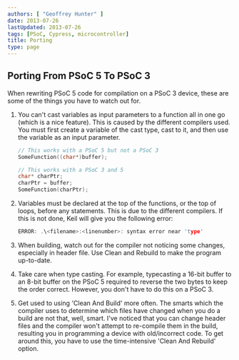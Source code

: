 ```yaml
---
authors: [ "Geoffrey Hunter" ]
date: 2013-07-26
lastUpdated: 2013-07-26
tags: [PSoC, Cypress, microcontroller]
title: Porting
type: page
---
```


## Porting From PSoC 5 To PSoC 3

When rewriting PSoC 5 code for compilation on a PSoC 3 device, these are some of the things you have to watch out for.

1. You can't cast variables as input parameters to a function all in one go (which is a nice feature). This is caused by the different compilers used. You must first create a variable of the cast type, cast to it, and then use the variable as an input parameter.

    ```c
    // This works with a PSoC 5 but not a PSoC 3
    SomeFunction((char*)buffer);

    // This works with a PSoC 3 and 5
    char* charPtr;
    charPtr = buffer;
    SomeFunction(charPtr);
    ```

2. Variables must be declared at the top of the functions, or the top of loops, before any statements. This is due to the different compilers. If this is not done, Keil will give you the following error:
    
    ```c
    ERROR: .\<filename>:<linenumber>: syntax error near 'type'
    ```

3. When building, watch out for the compiler not noticing some changes, especially in header file. Use Clean and Rebuild to make the program up-to-date.
4. Take care when type casting. For example, typecasting a 16-bit buffer to an 8-bit buffer on the PSoC 5 required to reverse the two bytes to keep the order correct. However, you don't have to do this on a PSoC 3.
5. Get used to using 'Clean And Build' more often. The smarts which the compiler uses to determine which files have changed when you do a build are not that, well, smart. I've noticed that you can change header files and the compiler won't attempt to re-compile them in the build, resulting you in programming a device with old/incorrect code. To get around this, you have to use the time-intensive 'Clean And Rebuild' option.
